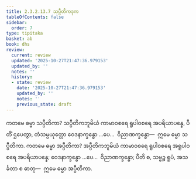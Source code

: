 ```yaml
---
title: 2.3.2.13.7 သပ္ပီတိကဒုက
tableOfContents: false
sidebar:
  order: 7
type: tipitaka
basket: ab
book: dhs
review:
  current: review
  updated: '2025-10-27T21:47:36.979153'
  updated_by: ''
  notes: ''
  history:
  - state: review
    date: '2025-10-27T21:47:36.979153'
    updated_by: ''
    notes: ''
    previous_state: draft
---
```



<ReviewStatus review={frontmatter.review} showDetails={true} />

<HypothesisAnnotation frontmatter={frontmatter} />

<DynamicBreadcrumb />

<Division number="1279" book="dhs" e="ch" v="29" p="252">

<Paragraph number="1980" book="dhs">
ကတမေ ဓမ္မာ သပ္ပီတိကာ? သပ္ပီတိကဘူမိယံ ကာမာဝစရေ ရူပါဝစရေ အပရိယာပန္နေ, ပီတိံ ဌပေတွာ, တံသမ္ပယုတ္တော ဝေဒနာက္ခန္ဓော …ပေ…  ဝိညာဏက္ခန္ဓော—  ဣမေ ဓမ္မာ သပ္ပီတိကာ.
</Paragraph>

</Division>
<Division number="1280" book="dhs" e="ch" v="29" p="252">

<Paragraph number="1981" book="dhs">
ကတမေ ဓမ္မာ အပ္ပီတိကာ? အပ္ပီတိကဘူမိယံ ကာမာဝစရေ ရူပါဝစရေ အရူပါဝစရေ အပရိယာပန္နေ; ဝေဒနာက္ခန္ဓော …ပေ…  ဝိညာဏက္ခန္ဓော; ပီတိ စ, သဗ္ဗဉ္စ ရူပံ, အသင်္ခတာ စ ဓာတု—  ဣမေ ဓမ္မာ အပ္ပီတိကာ.
</Paragraph>
</Division>